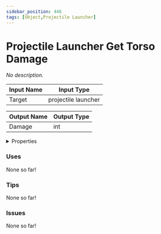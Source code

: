 ```yaml
---
sidebar_position: 446
tags: [Object,Projectile Launcher]
---
```


# Projectile Launcher Get Torso Damage

*No description.*




<EsbSvg />

| Input Name | Input Type |
|-----------|-----------|
| Target | projectile launcher |

| Output Name | Output Type |
|-----------|-----------|
| Damage | int |


<details>
  <summary>Properties</summary>
  <div>
    <div>
    <table>
      <thead>
        <tr>
          <th>Is beta required?</th>
          <th>❌</th>
        </tr>
        <tr>
          <th>Is this chip a trolling risk?</th>
          <th>❌</th>
        </tr>
        <tr>
          <th>Chip UUID</th>
          <th>0da5a0be-9c01-4fcc-83a4-a660971c8644</th>
        </tr>
      </thead>
    </table>
    </div>
  </div>
</details>

### Uses

None so far!

### Tips

None so far!

### Issues

None so far!